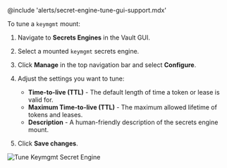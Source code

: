 @include 'alerts/secret-engine-tune-gui-support.mdx'

To tune a `keymgmt` mount:

1. Navigate to **Secrets Engines** in the Vault GUI.

1. Select a mounted `keymgmt` secrets engine.

1. Click **Manage** in the top navigation bar and select **Configure**.

1. Adjust the settings you want to tune:
   - **Time-to-live (TTL)** - The default length of time a token or lease is valid for.
   - **Maximum Time-to-live (TTL)** - The maximum allowed lifetime of tokens and leases.
   - **Description** - A human-friendly description of the secrets engine mount.

1. Click **Save changes**.

![Tune Keymgmt Secret Engine](/img/ui-tune-keymgmt.png)